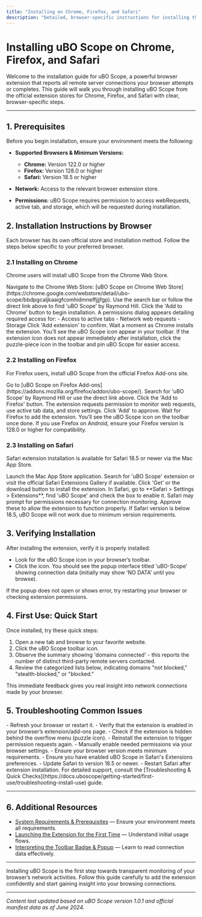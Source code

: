 ```yaml
---
title: "Installing on Chrome, Firefox, and Safari"
description: "Detailed, browser-specific instructions for installing the extension from official extension stores. Helps users confidently add uBO Scope to their preferred browser in just a few clicks."
---
```


# Installing uBO Scope on Chrome, Firefox, and Safari

Welcome to the installation guide for uBO Scope, a powerful browser extension that reports all remote server connections your browser attempts or completes. This guide will walk you through installing uBO Scope from the official extension stores for Chrome, Firefox, and Safari with clear, browser-specific steps.

---

## 1. Prerequisites

Before you begin installation, ensure your environment meets the following:

- **Supported Browsers & Minimum Versions:**
  - **Chrome:** Version 122.0 or higher
  - **Firefox:** Version 128.0 or higher
  - **Safari:** Version 18.5 or higher

- **Network:** Access to the relevant browser extension store.
- **Permissions:** uBO Scope requires permission to access webRequests, active tab, and storage, which will be requested during installation.


## 2. Installation Instructions by Browser

Each browser has its own official store and installation method. Follow the steps below specific to your preferred browser.

### 2.1 Installing on Chrome

Chrome users will install uBO Scope from the Chrome Web Store.

<Steps>
<Step title="Open the Chrome Web Store">
Navigate to the Chrome Web Store: [uBO Scope on Chrome Web Store](https://chrome.google.com/webstore/detail/ubo-scope/bbdpgcaljkaaigfcomhidmneffjjjfgp).
</Step>
<Step title="Locate uBO Scope">
Use the search bar or follow the direct link above to find 'uBO Scope' by Raymond Hill.
</Step>
<Step title="Add to Chrome">
Click the 'Add to Chrome' button to begin installation.
</Step>
<Step title="Confirm Permissions">
A permissions dialog appears detailing required access for:
- Access to active tabs
- Network web requests
- Storage
Click 'Add extension' to confirm.
</Step>
<Step title="Installation Completion">
Wait a moment as Chrome installs the extension. You’ll see the uBO Scope icon appear in your toolbar.
</Step>
</Steps>

<Tip>
If the extension icon does not appear immediately after installation, click the puzzle-piece icon in the toolbar and pin uBO Scope for easier access.
</Tip>

### 2.2 Installing on Firefox

For Firefox users, install uBO Scope from the official Firefox Add-ons site.

<Steps>
<Step title="Open Firefox Add-ons">
Go to [uBO Scope on Firefox Add-ons](https://addons.mozilla.org/firefox/addon/ubo-scope/).
</Step>
<Step title="Find the Extension">
Search for 'uBO Scope' by Raymond Hill or use the direct link above.
</Step>
<Step title="Add to Firefox">
Click the 'Add to Firefox' button.
</Step>
<Step title="Review Permissions">
The extension requests permission to monitor web requests, use active tab data, and store settings. Click 'Add' to approve.
</Step>
<Step title="Finish Installation">
Wait for Firefox to add the extension. You’ll see the uBO Scope icon on the toolbar once done.
</Step>
</Steps>

<Note>
If you use Firefox on Android, ensure your Firefox version is 128.0 or higher for compatibility.
</Note>

### 2.3 Installing on Safari

Safari extension installation is available for Safari 18.5 or newer via the Mac App Store.

<Steps>
<Step title="Open the Mac App Store">
Launch the Mac App Store application.
</Step>
<Step title="Search for uBO Scope">
Search for 'uBO Scope' extension or visit the official Safari Extensions Gallery if available.
</Step>
<Step title="Download the Extension">
Click 'Get' or the download button to install the extension.
</Step>
<Step title="Enable the Extension in Safari">
In Safari, go to **Safari > Settings > Extensions**, find 'uBO Scope' and check the box to enable it.
</Step>
<Step title="Grant Permissions">
Safari may prompt for permissions necessary for connection monitoring. Approve these to allow the extension to function properly.
</Step>
</Steps>

<Warning>
If Safari version is below 18.5, uBO Scope will not work due to minimum version requirements.
</Warning>

## 3. Verifying Installation

After installing the extension, verify it is properly installed:

- Look for the uBO Scope icon in your browser’s toolbar.
- Click the icon. You should see the popup interface titled 'uBO-Scope' showing connection data (initially may show 'NO DATA' until you browse).

<Tip>
If the popup does not open or shows error, try restarting your browser or checking extension permissions.
</Tip>

## 4. First Use: Quick Start

Once installed, try these quick steps:

1. Open a new tab and browse to your favorite website.
2. Click the uBO Scope toolbar icon.
3. Observe the summary showing 'domains connected' - this reports the number of distinct third-party remote servers contacted.
4. Review the categorized lists below, indicating domains "not blocked," "stealth-blocked," or "blocked."

This immediate feedback gives you real insight into network connections made by your browser.

## 5. Troubleshooting Common Issues

<AccordionGroup title="Installation Troubleshooting">
<Accordion title="Extension icon not appearing after installation">
- Refresh your browser or restart it.
- Verify that the extension is enabled in your browser’s extension/add-ons page.
- Check if the extension is hidden behind the overflow menu (puzzle icon).
</Accordion>
<Accordion title="Permissions not granted or extension not functioning">
- Reinstall the extension to trigger permission requests again.
- Manually enable needed permissions via your browser settings.
- Ensure your browser version meets minimum requirements.
</Accordion>
<Accordion title="Safari specific issues">
- Ensure you have enabled uBO Scope in Safari's Extensions preferences.
- Update Safari to version 18.5 or newer.
- Restart Safari after extension installation.
</Accordion>
</AccordionGroup>

<Info>
For detailed support, consult the [Troubleshooting & Quick Checks](https://docs.uboscope/getting-started/first-use/troubleshooting-install-use) guide.
</Info>

---

## 6. Additional Resources

- [System Requirements & Prerequisites](https://docs.uboscope/getting-started/installation-setup/prerequisites-requirements) — Ensure your environment meets all requirements.
- [Launching the Extension for the First Time](https://docs.uboscope/getting-started/first-use/using-extension-first-time) — Understand initial usage flows.
- [Interpreting the Toolbar Badge & Popup](https://docs.uboscope/getting-started/first-use/interpreting-badge-popup) — Learn to read connection data effectively.

---

Installing uBO Scope is the first step towards transparent monitoring of your browser’s network activities. Follow this guide carefully to add the extension confidently and start gaining insight into your browsing connections.


---

*Content last updated based on uBO Scope version 1.0.1 and official manifest data as of June 2024.*